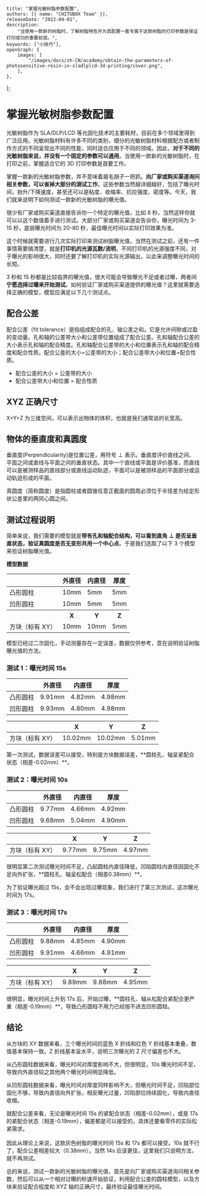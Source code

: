 
	title: "掌握光敏树脂参数配置",
	authors: [{ name: "CHITUBOX Team" }],
	releaseDate: "2022-04-01",
	description:
		"当使用一款新的树脂时，了解树脂特性并为其配置一套专属于这款树脂的打印参数是保证打印成功的重要前提。",
	keywords: ["小技巧"],
	openGraph: {
		images: [
			"/images/docs/zh-CN/academy/obtain-the-parameters-of-photosensitive-resin-in-sladlplcd-3d-printing/cover.png",
		],
	},
};

# 掌握光敏树脂参数配置

光敏树脂作为 SLA/DLP/LCD 等光固化技术的主要耗材，目前在多个领域里得到广泛应用。光敏树脂材料有许多不同的类别，细分的光敏树脂材料根据配方或者制作方式的不同呈现出不同的性能，同时适合应用于不同的领域。因此，**对于不同的光敏树脂来说，并没有一个固定的参数可以通用**。当使用一款新的光敏树脂时，在打印之前，掌握适合它的 3D 打印参数是首要工作。

掌握一款新的光敏树脂参数，并不意味着眉毛胡子一把抓。**向厂家或购买渠道询问相关参数，可以省掉大部分的测试工作**。这些参数当然越详细越好，包括了曝光时间，抬升/下降速度，甚至还可以是粘度、收缩率、抗拉强度、密度等。今天，我们就来说明下如何测试一款新的光敏树脂的曝光值。

很少有厂家或购买渠道直接告诉你一个特定的曝光值，比如 8 秒，当然这样你就可以以这个数值着手进行测试。大部分厂家或购买渠道会告诉你，曝光时间为 3-15 秒，底层曝光时间为 20-80 秒，最佳曝光时间以实际打印效果为准。

这个时候就需要进行几次实际打印来测试树脂曝光值，当然在测试之前，还有一件事情需要搞清楚，就是**打印机的光源瓦数/流明**。不同打印机的光源强度不同，对于曝光的影响很大，同时还要了解打印机的实际光源输出，以此来调整曝光时间的长短。

3 秒和 15 秒都是比较临界的曝光值，很大可能会导致曝光不足或者过曝，两者间**宁愿选择过曝来开始测试**。如何验证厂家或购买渠道提供的曝光值？这里就需要选择正确的模型，模型应满足以下几个测试点。

## 配合公差

配合公差（fit tolerance）是指组成配合的孔、轴公差之和。它是允许间隙或过盈的变动量。孔和轴的公差带大小和公差带位置组成了配合公差。孔和轴配合公差的大小表示孔和轴的配合精度。孔和轴配合公差带的大小和位置表示孔和轴的配合精度和配合性质。配合公差的大小=公差带的大小；配合公差带大小和位置=配合性质。

-   配合公差的大小 = 公差带的大小
-   配合公差带大小和位置 = 配合性质

## XYZ 正确尺寸

X+Y+Z 为三维空间，可以表示出物体的体积，也就是我们通常说的长宽高。

## 物体的垂直度和真圆度

垂直度(Perpendicularity)是位置公差，用符号 ⊥ 表示。垂直度评价直线之间、平面之间或直线与平面之间的垂直状态。其中一个直线或平面是评价基准，而直线可以是被测样品的直线部分或直线运动轨迹，平面可以是被测样品的平面部分或运动轨迹形成的平面。

<DocsColumnContainer>
	<DocsColumn>
		<BlogImageContainer
			alt="perpendicularity and roundness"
			src={
				"/images/docs/zh-CN/academy/obtain-the-parameters-of-photosensitive-resin-in-sladlplcd-3d-printing/perpendicularity-and-roundness.png"
			}
	/>
	</DocsColumn>
	<DocsColumn>
		<BlogImageContainer
			alt="structure with holes and shafts"
			src={
				"/images/docs/zh-CN/academy/obtain-the-parameters-of-photosensitive-resin-in-sladlplcd-3d-printing/structure-with-holes-and-shafts.png"
			}
	/>
	</DocsColumn>
</DocsColumnContainer>

真圆度（简称圆度）是指圆柱或者圆锥任意正截面的圆周必须位于半径差为给定形状公差里的两同心圆之间。

## 测试过程说明

简单来说，我们需要的模型就是**带有孔和轴配合结构，可以看到直角 ⊥ 是否呈垂直状态，验证真圆度是否无变形共用一个中心点**。于是我们选取了以下 3 个模型来验证树脂曝光值。

**模型数据**

<table>
	<thead>
		<tr>
			<th></th>
			<th>外直径</th>
			<th>内直径</th>
			<th>厚度</th>
		</tr>
	</thead>
	<tbody>
		<tr>
			<td>凸形圆柱</td>
			<td>10mm</td>
			<td>5mm</td>
			<td>5mm</td>
		</tr>
		<tr>
			<td>凹形圆柱</td>
			<td>10mm</td>
			<td>5mm</td>
			<td>5mm</td>
		</tr>
		<tr>
			<th></th>
			<th>X</th>
			<th>Y</th>
			<th>Z</th>
		</tr>
		<tr>
			<td>方块（标有 XY）</td>
			<td>10mm</td>
			<td>10mm</td>
			<td>5mm</td>
		</tr>
	</tbody>
</table>

模型已经过二次固化，手动测量存在一定误差，数据仅供参考，意在说明验证树脂曝光值的方法。

### 测试 1：曝光时间 15s

<DocsColumnContainer>
	<DocsColumn>
		<div className="flex w-full
			border-[1px] border-neutral-700
			rounded-md">
			<table
				className="w-full text-center
				[&_>_thead_>_tr_>_th]:bg-neutral-700
				[&_>_thead_>_tr_>_th]:p-2
				[&_>_tbody_>_tr_>_td]:p-2
				[&_>_tbody_>_tr_>_td]:text-left
				[&_>_tbody_>_tr_>_td]:border-[1px] [&_>_tbody_>_tr_>_td]:border-neutral-700
				[&_>_tbody_>_tr_>_td:first-child]:border-l-[0px] [&_>_tbody_>_tr_>_td:last-child]:border-r-[0px]
				[&_>_tbody_>_tr:last-child_>_td]:border-b-[0px]
				[&_>_tbody_>_tr:last-child_>_td:first-child]:rounded-bl-md
				[&_>_tbody_>_tr:last-child_>_td:last-child]:rounded-br-md"
			>
				<thead>
					<tr>
						<th></th>
						<th>外直径</th>
						<th>内直径</th>
						<th>厚度</th>
					</tr>
				</thead>
				<tbody>
					<tr>
						<td>凸形圆柱</td>
						<td>9.91mm</td>
						<td>4.82mm</td>
						<td>4.98mm</td>
					</tr>
					<tr>
						<td>凹形圆柱</td>
						<td>9.93mm</td>
						<td>4.80mm</td>
						<td>4.98mm</td>
					</tr>
				</tbody>
			</table>
		</div>
		<div className="flex w-full
			border-[1px] border-neutral-700
			rounded-md">
			<table
				className="w-full text-center
				[&_>_thead_>_tr_>_th]:bg-neutral-700
				[&_>_thead_>_tr_>_th]:p-2
				[&_>_tbody_>_tr_>_td]:p-2
				[&_>_tbody_>_tr_>_td]:text-left
				[&_>_tbody_>_tr_>_td]:border-[1px] [&_>_tbody_>_tr_>_td]:border-neutral-700
				[&_>_tbody_>_tr_>_td:first-child]:border-l-[0px] [&_>_tbody_>_tr_>_td:last-child]:border-r-[0px]
				[&_>_tbody_>_tr:last-child_>_td]:border-b-[0px]
				[&_>_tbody_>_tr:last-child_>_td:first-child]:rounded-bl-md
				[&_>_tbody_>_tr:last-child_>_td:last-child]:rounded-br-md"
			>
				<thead>
					<tr>
						<th></th>
						<th>X</th>
						<th>Y</th>
						<th>Z</th>
					</tr>
				</thead>
				<tbody>
					<tr>
						<td>方块（标有 XY）</td>
						<td>10.02mm</td>
						<td>10.02mm</td>
						<td>5.01mm</td>
					</tr>
				</tbody>
			</table>
		</div>
		第一次测试，数据误差可以接受，特别是方块数据误差，**圆柱孔、轴呈紧配合状态（相差-0.02mm）**。
	</DocsColumn>
	<DocsColumn>
		<div className="flex flex-col items-center justify-center w-[400px] gap-2">
			<div
				className="flex items-center
				drop-shadow-lg"
			>
				<BlogImageContainer
					alt="test 1 data"
					src={
						"/images/docs/zh-CN/academy/obtain-the-parameters-of-photosensitive-resin-in-sladlplcd-3d-printing/test-1-data-01.jpg"
					}
				/>
			</div>
		</div>
		<div className="flex flex-col items-center justify-center w-[400px] gap-2">
			<div
				className="flex items-center
				drop-shadow-lg"
			>
				<BlogImageContainer
					alt="test 1 data"
					src={
						"/images/docs/zh-CN/academy/obtain-the-parameters-of-photosensitive-resin-in-sladlplcd-3d-printing/test-1-data-02.jpg"
					}
				/>
			</div>
		</div>
		<div className="flex flex-col items-center justify-center w-[400px] gap-2">
			<div
				className="flex items-center
				drop-shadow-lg"
			>
				<BlogImageContainer
					alt="test 1 data"
					src={
						"/images/docs/zh-CN/academy/obtain-the-parameters-of-photosensitive-resin-in-sladlplcd-3d-printing/test-1-data-03.jpg"
					}
				/>
			</div>
		</div>
		<div className="flex flex-col items-center justify-center w-[400px] gap-2">
			<div
				className="flex items-center
				drop-shadow-lg"
			>
				<BlogImageContainer
					alt="test 1 print results"
					src={
						"/images/docs/zh-CN/academy/obtain-the-parameters-of-photosensitive-resin-in-sladlplcd-3d-printing/test-1-print-results.jpg"
					}
				/>
			</div>
		</div>
	</DocsColumn>
</DocsColumnContainer>

### 测试 2：曝光时间 10s

<DocsColumnContainer>
	<DocsColumn>
	<div className="flex w-full
			border-[1px] border-neutral-700
			rounded-md">
			<table
				className="w-full text-center
				[&_>_thead_>_tr_>_th]:bg-neutral-700
				[&_>_thead_>_tr_>_th]:p-2
				[&_>_tbody_>_tr_>_td]:p-2
				[&_>_tbody_>_tr_>_td]:text-left
				[&_>_tbody_>_tr_>_td]:border-[1px] [&_>_tbody_>_tr_>_td]:border-neutral-700
				[&_>_tbody_>_tr_>_td:first-child]:border-l-[0px] [&_>_tbody_>_tr_>_td:last-child]:border-r-[0px]
				[&_>_tbody_>_tr:last-child_>_td]:border-b-[0px]
				[&_>_tbody_>_tr:last-child_>_td:first-child]:rounded-bl-md
				[&_>_tbody_>_tr:last-child_>_td:last-child]:rounded-br-md"
			>
				<thead>
					<tr>
						<th></th>
						<th>外直径</th>
						<th>内直径</th>
						<th>厚度</th>
					</tr>
				</thead>
				<tbody>
					<tr>
						<td>凸形圆柱</td>
						<td>9.77mm</td>
						<td>4.66mm</td>
						<td>4.92mm</td>
					</tr>
					<tr>
						<td>凹形圆柱</td>
						<td>9.68mm</td>
						<td>5.04mm</td>
						<td>4.90mm</td>
					</tr>
				</tbody>
			</table>
		</div>
		<div className="flex w-full
			border-[1px] border-neutral-700
			rounded-md">
			<table
				className="w-full text-center
				[&_>_thead_>_tr_>_th]:bg-neutral-700
				[&_>_thead_>_tr_>_th]:p-2
				[&_>_tbody_>_tr_>_td]:p-2
				[&_>_tbody_>_tr_>_td]:text-left
				[&_>_tbody_>_tr_>_td]:border-[1px] [&_>_tbody_>_tr_>_td]:border-neutral-700
				[&_>_tbody_>_tr_>_td:first-child]:border-l-[0px] [&_>_tbody_>_tr_>_td:last-child]:border-r-[0px]
				[&_>_tbody_>_tr:last-child_>_td]:border-b-[0px]
				[&_>_tbody_>_tr:last-child_>_td:first-child]:rounded-bl-md
				[&_>_tbody_>_tr:last-child_>_td:last-child]:rounded-br-md"
			>
				<thead>
					<tr>
						<th></th>
						<th>X</th>
						<th>Y</th>
						<th>Z</th>
					</tr>
				</thead>
				<tbody>
					<tr>
						<td>方块（标有 XY）</td>
						<td>9.77mm</td>
						<td>9.75mm</td>
						<td>4.97mm</td>
					</tr>
				</tbody>
			</table>
		</div>
		很明显第二次测试曝光时间不足，凸起圆柱内直径降低，凹陷圆柱内直径因固化不足向外扩张，**圆柱孔、轴呈松配合（相差0.38mm）**。
	</DocsColumn>
	<DocsColumn>
		<div className="flex flex-col items-center justify-center w-[400px] gap-2">
			<div
				className="flex items-center
				drop-shadow-lg"
			>
				<BlogImageContainer
					alt="test 2 data"
					src={
						"/images/docs/zh-CN/academy/obtain-the-parameters-of-photosensitive-resin-in-sladlplcd-3d-printing/test-2-data-01.jpg"
					}
				/>
			</div>
		</div>
		<div className="flex flex-col items-center justify-center w-[400px] gap-2">
			<div
				className="flex items-center
				drop-shadow-lg"
			>
				<BlogImageContainer
					alt="test 2 data"
					src={
						"/images/docs/zh-CN/academy/obtain-the-parameters-of-photosensitive-resin-in-sladlplcd-3d-printing/test-2-data-02.jpg"
					}
				/>
			</div>
		</div>
		<div className="flex flex-col items-center justify-center w-[400px] gap-2">
			<div
				className="flex items-center
				drop-shadow-lg"
			>
				<BlogImageContainer
					alt="test 2 data"
					src={
						"/images/docs/zh-CN/academy/obtain-the-parameters-of-photosensitive-resin-in-sladlplcd-3d-printing/test-2-data-03.jpg"
					}
				/>
			</div>
		</div>
		<div className="flex flex-col items-center justify-center w-[400px] gap-2">
			<div
				className="flex items-center
				drop-shadow-lg"
			>
				<BlogImageContainer
					alt="test 2 print results"
					src={
						"/images/docs/zh-CN/academy/obtain-the-parameters-of-photosensitive-resin-in-sladlplcd-3d-printing/test-2-print-results.jpg"
					}
				/>
			</div>
		</div>
	</DocsColumn>
</DocsColumnContainer>

为了验证曝光超过 15s，会不会出现过曝现象，我们进行了第三次测试，这次曝光时间为 17s。

### 测试 3：曝光时间 17s

<DocsColumnContainer>
	<DocsColumn>
		<div className="flex w-full
			border-[1px] border-neutral-700
			rounded-md">
			<table
				className="w-full text-center
				[&_>_thead_>_tr_>_th]:bg-neutral-700
				[&_>_thead_>_tr_>_th]:p-2
				[&_>_tbody_>_tr_>_td]:p-2
				[&_>_tbody_>_tr_>_td]:text-left
				[&_>_tbody_>_tr_>_td]:border-[1px] [&_>_tbody_>_tr_>_td]:border-neutral-700
				[&_>_tbody_>_tr_>_td:first-child]:border-l-[0px] [&_>_tbody_>_tr_>_td:last-child]:border-r-[0px]
				[&_>_tbody_>_tr:last-child_>_td]:border-b-[0px]
				[&_>_tbody_>_tr:last-child_>_td:first-child]:rounded-bl-md
				[&_>_tbody_>_tr:last-child_>_td:last-child]:rounded-br-md"
			>
				<thead>
					<tr>
						<th></th>
						<th>外直径</th>
						<th>内直径</th>
						<th>厚度</th>
					</tr>
				</thead>
				<tbody>
					<tr>
						<td>凸形圆柱</td>
						<td>9.88mm</td>
						<td>4.85mm</td>
						<td>4.90mm</td>
					</tr>
					<tr>
						<td>凹形圆柱</td>
						<td>9.91mm</td>
						<td>4.66mm</td>
						<td>4.91mm</td>
					</tr>
				</tbody>
			</table>
		</div>
		<div className="flex w-full
			border-[1px] border-neutral-700
			rounded-md">
			<table
				className="w-full text-center
				[&_>_thead_>_tr_>_th]:bg-neutral-700
				[&_>_thead_>_tr_>_th]:p-2
				[&_>_tbody_>_tr_>_td]:p-2
				[&_>_tbody_>_tr_>_td]:text-left
				[&_>_tbody_>_tr_>_td]:border-[1px] [&_>_tbody_>_tr_>_td]:border-neutral-700
				[&_>_tbody_>_tr_>_td:first-child]:border-l-[0px] [&_>_tbody_>_tr_>_td:last-child]:border-r-[0px]
				[&_>_tbody_>_tr:last-child_>_td]:border-b-[0px]
				[&_>_tbody_>_tr:last-child_>_td:first-child]:rounded-bl-md
				[&_>_tbody_>_tr:last-child_>_td:last-child]:rounded-br-md"
			>
				<thead>
					<tr>
						<th></th>
						<th>X</th>
						<th>Y</th>
						<th>Z</th>
					</tr>
				</thead>
				<tbody>
					<tr>
						<td>方块（标有 XY）</td>
						<td>9.89mm</td>
						<td>9.88mm</td>
						<td>4.95mm</td>
					</tr>
				</tbody>
			</table>
		</div>
		很明显，曝光时间上升到 17s 后，开始过曝，**圆柱孔、轴从松配合紧配合更严重（相差-0.19mm）**，导致凸形圆柱不用力已经按不进去凹形圆柱。
	</DocsColumn>
	<DocsColumn>
		<div className="flex flex-col items-center justify-center w-[400px] gap-2">
			<div
				className="flex items-center
				drop-shadow-lg"
			>
				<BlogImageContainer
					alt="test 3 data"
					src={
						"/images/docs/zh-CN/academy/obtain-the-parameters-of-photosensitive-resin-in-sladlplcd-3d-printing/test-3-data-01.jpg"
					}
				/>
			</div>
		</div>
		<div className="flex flex-col items-center justify-center w-[400px] gap-2">
			<div
				className="flex items-center
				drop-shadow-lg"
			>
				<BlogImageContainer
					alt="test 3 data"
					src={
						"/images/docs/zh-CN/academy/obtain-the-parameters-of-photosensitive-resin-in-sladlplcd-3d-printing/test-3-data-02.jpg"
					}
				/>
			</div>
		</div>
		<div className="flex flex-col items-center justify-center w-[400px] gap-2">
			<div
				className="flex items-center
				drop-shadow-lg"
			>
				<BlogImageContainer
					alt="test 3 data"
					src={
						"/images/docs/zh-CN/academy/obtain-the-parameters-of-photosensitive-resin-in-sladlplcd-3d-printing/test-3-data-03.jpg"
					}
				/>
			</div>
		</div>
		<div className="flex flex-col items-center justify-center w-[400px] gap-2">
			<div
				className="flex items-center
				drop-shadow-lg"
			>
				<BlogImageContainer
					alt="test 3 print results"
					src={
						"/images/docs/zh-CN/academy/obtain-the-parameters-of-photosensitive-resin-in-sladlplcd-3d-printing/test-3-print-results.jpg"
					}
				/>
			</div>
		</div>
	</DocsColumn>
</DocsColumnContainer>

## 结论

从方块的 XY 数据来看，三个曝光时间的蓝色 X 折线和红色 Y
折线基本重叠，数值基本保持一致。Z 折线基本呈水平，说明三次曝光的 Z
尺寸偏差也不大。

<Square />

从凸形圆柱数据来看，曝光时间对厚度影响不大，但很明显，10s
曝光时间不足，导致内外直径较之其他两个曝光时间明显降低。

<ConvexCylinder />

从凹形圆柱数据来看，曝光时间对厚度同样影响不大，但曝光时间不足，凹陷部位固化不够，导致内直径向外扩张，相反曝光过量，凹陷部位持续固化，导致内直径收缩。

<ConcaveCylinder />

就配合公差来看，无论是曝光时间 15s 的紧配合状态（相差-0.02mm），或是
17s
的紧配合状态（相差-0.19mm），偏差都是可以接受的，具体还要看零件的实际松紧需求。
<br /> <br /> 因此从理论上来说，这款灰色树脂的曝光时间 15s 和 17s 都可以接受。10s
就不行了，配合公差相差较大（0.38mm）。当然 14s 应该更佳，这里我们只说明方法，就不再测试。

<ToleranceOfFit />

总的来说，测试一款新的光敏树脂的曝光值，首先是向厂家或购买渠道询问相关参数，然后可以从一个相对过曝的秒速开始验证，利用配合公差的圆柱模型，以及方块来验证配合程度和 XYZ 轴的正确尺寸，最终验证最佳曝光时间。
